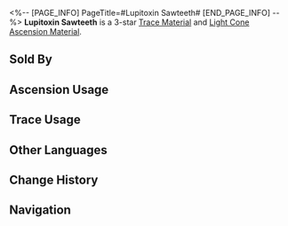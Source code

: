 <%-- [PAGE_INFO]
PageTitle=#Lupitoxin Sawteeth#
[END_PAGE_INFO] --%>
{{Item Infobox
|id          = 110182
|image       = Item Lupitoxin Sawteeth.png
|type        = Trace Material
|type2       = Light Cone Ascension Material
|invCategory = Upgrade Materials
|rarity      = 3
|effect      = 
|description = Blood-sucking sharp fangs left behind during the borisins' conquests. Used to level up Traces moderately for {{Color|h|Destruction}} characters.
|source1     = [[Calyx (Scalegorge Waterscape)]]
|source2     = [[Omni-Synthesizer]] &mdash; Material Synthesis
|source3     = [[Embers Exchange]]
|source4     = [[Omni-Synthesizer]] &mdash; Material Exchange
}}
{{Description|Borisins consider their teeth as a warrior's blade and weapon.<br />A maddening impulse flows through the Borison blood. Fueled by Lupitoxin, they rend their enemies with their sawteeth and suck their blood, and are undefeated.<br /><br />''"O, Brood Lord, grant us steel skin and bones."''}}
'''Lupitoxin Sawteeth''' is a 3-star [[Trace Material]] and [[Light Cone Ascension Material]].

==Sold By==
{{Shop Availability}}

==Ascension Usage==
{{Ascension Usage}}

==Trace Usage==
{{Trace Usage}}

==Other Languages==
{{Other Languages
|en   = Lupitoxin Sawteeth
|zhs  = 狼毒锯牙
|zht  = 狼毒鋸牙
|ja   = 狼毒の牙
|ko   = 늑대 독 송곳니
|es   = Diente serrado con lupitoxina
|fr   = Dent pointue riche en lupitoxine
|ru   = Люпотоксичные клыки
|th   = Lupitoxin Sawteeth
|vi   = Răng Sói Độc
|de   = Sägezähne mit Lupitoxin
|id   = Lupitoxin Sawteeth
|pt   = Dente de Serra com Lupitoxina
}}

==Change History==
{{Change History|2.0}}

==Navigation==
{{Upgrade Material Navbox}}